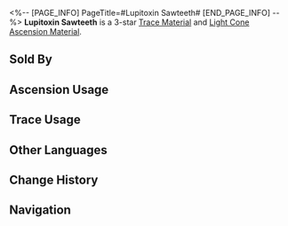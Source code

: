 <%-- [PAGE_INFO]
PageTitle=#Lupitoxin Sawteeth#
[END_PAGE_INFO] --%>
{{Item Infobox
|id          = 110182
|image       = Item Lupitoxin Sawteeth.png
|type        = Trace Material
|type2       = Light Cone Ascension Material
|invCategory = Upgrade Materials
|rarity      = 3
|effect      = 
|description = Blood-sucking sharp fangs left behind during the borisins' conquests. Used to level up Traces moderately for {{Color|h|Destruction}} characters.
|source1     = [[Calyx (Scalegorge Waterscape)]]
|source2     = [[Omni-Synthesizer]] &mdash; Material Synthesis
|source3     = [[Embers Exchange]]
|source4     = [[Omni-Synthesizer]] &mdash; Material Exchange
}}
{{Description|Borisins consider their teeth as a warrior's blade and weapon.<br />A maddening impulse flows through the Borison blood. Fueled by Lupitoxin, they rend their enemies with their sawteeth and suck their blood, and are undefeated.<br /><br />''"O, Brood Lord, grant us steel skin and bones."''}}
'''Lupitoxin Sawteeth''' is a 3-star [[Trace Material]] and [[Light Cone Ascension Material]].

==Sold By==
{{Shop Availability}}

==Ascension Usage==
{{Ascension Usage}}

==Trace Usage==
{{Trace Usage}}

==Other Languages==
{{Other Languages
|en   = Lupitoxin Sawteeth
|zhs  = 狼毒锯牙
|zht  = 狼毒鋸牙
|ja   = 狼毒の牙
|ko   = 늑대 독 송곳니
|es   = Diente serrado con lupitoxina
|fr   = Dent pointue riche en lupitoxine
|ru   = Люпотоксичные клыки
|th   = Lupitoxin Sawteeth
|vi   = Răng Sói Độc
|de   = Sägezähne mit Lupitoxin
|id   = Lupitoxin Sawteeth
|pt   = Dente de Serra com Lupitoxina
}}

==Change History==
{{Change History|2.0}}

==Navigation==
{{Upgrade Material Navbox}}